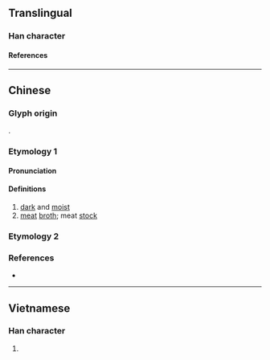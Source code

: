 {{character info/new}}
==Translingual==

===Han character===
{{Han char|rn=85|rad=水|as=09|sn=12|four=30161|canj=EYTA|ids=⿰氵音}}

====References====
{{Han ref|kx=0636.110|dkj=17811|dj=1043.160|hdz=31684.050|uh=6E46}}

----

==Chinese==

===Glyph origin===
{{Han etym}}
{{Han compound|水|音|ls=psc|c1=s|c2=p|t1=water}}.

===Etymology 1===
{{zh-forms|alt=湇-“broth”}}

====Pronunciation====
{{zh-pron
|m=qì
|c=jap1
|mc=y
|oc=y
|cat=a,n
}}

====Definitions====
{{zh-hanzi}}

# [[dark]] and [[moist]]
# [[meat]] [[broth]]; meat [[stock]]

===Etymology 2===
{{zh-see|𣲷|v|Cantonese: sticky}}

===References===
* {{R:twedu|B02156}}

----

==Vietnamese==

===Han character===
{{vi-readings|rs=水09|reading=ùm}}

# {{defn|lang=vi|sort=水09}}